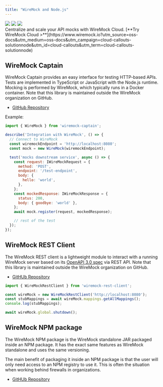 ```yaml
---
title: "WireMock and Node.js"
---
```





<div class="solution-block">
  <div class="solution-header">
    <img src="/images/logos/wiremock/logo_square.svg" />
    <img src="/images/logos/doc-sections/connect.svg" />
    <img src="/images/logos/technology/nodejs.svg" />
  </div>
</div>

<CloudCallout title="WireMock Cloud" icon="rocket">
    Centralize and scale your API mocks with WireMock Cloud.
    [**Try WireMock Cloud >**](https://www.wiremock.io?utm_source=oss-docs&utm_medium=oss-docs&utm_campaign=cloud-callouts-solutionnode&utm_id=cloud-callouts&utm_term=cloud-callouts-solutionnode)
</CloudCallout>

## WireMock Captain

WireMock Captain provides an easy interface for testing HTTP-based APIs.
Tests are implemented in TypeScript or JavaScript with the Node.js runtime.
Mocking is performed by WireMock, which typically runs in a Docker container.
Note that this library is maintained outside the WireMock organization on GitHub.

- [GitHub Repository](https://github.com/HBOCodeLabs/wiremock-captain)

Example:

```javascript
import { WireMock } from 'wiremock-captain';

describe('Integration with WireMock', () => {
  // Connect to WireMock
  const wiremockEndpoint = 'http://localhost:8080';
  const mock = new WireMock(wiremockEndpoint);

  test('mocks downstream service', async () => {
    const request: IWireMockRequest = {
      method: 'POST',
      endpoint: '/test-endpoint',
      body: {
        hello: 'world',
      },
    };
    const mockedResponse: IWireMockResponse = {
      status: 200,
      body: { goodbye: 'world' },
    };
    await mock.register(request, mockedResponse);

    // rest of the test
  });
});
```

## WireMock REST Client

The WireMock REST client is a lightweight module to interact with a running
WireMock server based on its [OpenAPI 3.0 spec](../../standalone/admin-api-reference/) via REST API.
Note that this library is maintained outside the WireMock organization on GitHub.

- [GitHUb Repository](https://github.com/kwoding/wiremock-rest-client)

```javascript
import { WireMockRestClient } from 'wiremock-rest-client';

const wireMock = new WireMockRestClient('http://localhost:8080');
const stubMappings = await wireMock.mappings.getAllMappings();
console.log(stubMappings);

await wireMock.global.shutdown();
```

## WireMock NPM package

The WireMock NPM package is the WireMock standalone JAR packaged inside an NPM package. It has the exact same features as WireMock standalone and uses the same versioning.

The main benefit of packaging it inside an NPM package is that the user will only need access to an NPM registry to use it. This is often the situation when working behind firewalls in organizations.

- [GitHUb Repository](https://github.com/wiremock/wiremock-npm)
